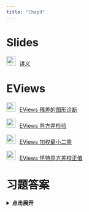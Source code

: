 ```yaml
---
title: "Chap9"
---
```


# Slides

<img src="img/teacher.png" alt="讲义" style="width: 24px; height: 24px;margin-right: 10px">[讲义](https://lizongzhang.github.io/econometrics-with-eviews/chap9slide.html){target="_blank"} 

# EViews

<img src="img/video.png" style="width: 24px; height: 24px;margin-right: 10px"/>[EViews 残差的图形诊断](https://www.bilibili.com/video/BV1RV411y7hS/){target="_blank"} 

<img src="img/video.png" style="width: 24px; height: 24px;margin-right: 10px"/>[EViews 异方差检验](https://www.bilibili.com/video/BV1zT4y1F75Q/){target="_blank"} 


<img src="img/video.png" style="width: 24px; height: 24px;margin-right: 10px"/>[EViews 加权最小二乘](https://www.bilibili.com/video/BV1uf4y1q7vD/){target="_blank"} 

<img src="img/video.png" style="width: 24px; height: 24px;margin-right: 10px"/>[EViews 怀特异方差校正值](https://www.bilibili.com/video/BV1wf4y1q7YQ/){target="_blank"} 

# 习题答案

<details>
<summary style="cursor: pointer; font-weight: bold;">点击展开</summary>

<p>如果想在新窗口打开 PDF，请点这里： <a href="img/EE4_Ch09_Solutions_Manual.pdf" target="_blank" rel="noopener">在新标签页中查看 PDF</a></p>

<iframe src="img/EE4_Ch09_Solutions_Manual.pdf" width="100%" height="800" style="border: none;" allowfullscreen>
  <!-- 备用内容（若浏览器不支持 iframe） -->
  <p>你的浏览器无法嵌入 PDF，请 <a href="img/EE4_Ch09_Solutions_Manual.pdf" target="_blank" rel="noopener">点此下载/查看 PDF</a>.</p>
</iframe>

</details>